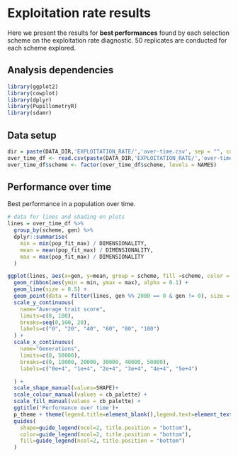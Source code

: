 # Exploitation rate results

Here we present the results for **best performances** found by each selection scheme on the exploitation rate diagnostic.
50 replicates are conducted for each scheme explored.

## Analysis dependencies

```{r exp-libs, message=FALSE}
library(ggplot2)
library(cowplot)
library(dplyr)
library(PupillometryR)
library(sdamr)
```

## Data setup

```{r exp-data-setup, message=FALSE}
dir = paste(DATA_DIR,'EXPLOITATION_RATE/','over-time.csv', sep = "", collapse = NULL)
over_time_df <- read.csv(paste(DATA_DIR,'EXPLOITATION_RATE/','over-time.csv', sep = "", collapse = NULL), header = TRUE, stringsAsFactors = FALSE)
over_time_df$scheme <- factor(over_time_df$scheme, levels = NAMES)
```

## Performance over time

Best performance in a population over time.

```{r exp-per-ot, warning=FALSE}
# data for lines and shading on plots
lines = over_time_df %>%
  group_by(scheme, gen) %>%
  dplyr::summarise(
    min = min(pop_fit_max) / DIMENSIONALITY,
    mean = mean(pop_fit_max) / DIMENSIONALITY,
    max = max(pop_fit_max) / DIMENSIONALITY
  )

ggplot(lines, aes(x=gen, y=mean, group = scheme, fill =scheme, color = scheme, shape = scheme)) +
  geom_ribbon(aes(ymin = min, ymax = max), alpha = 0.1) +
  geom_line(size = 0.5) +
  geom_point(data = filter(lines, gen %% 2000 == 0 & gen != 0), size = 1.5, stroke = 2.0, alpha = 1.0) +
  scale_y_continuous(
    name="Average trait score",
    limits=c(0, 100),
    breaks=seq(0,100, 20),
    labels=c("0", "20", "40", "60", "80", "100")
  ) +
  scale_x_continuous(
    name="Generations",
    limits=c(0, 50000),
    breaks=c(0, 10000, 20000, 30000, 40000, 50000),
    labels=c("0e+4", "1e+4", "2e+4", "3e+4", "4e+4", "5e+4")

  ) +
  scale_shape_manual(values=SHAPE)+
  scale_colour_manual(values = cb_palette) +
  scale_fill_manual(values = cb_palette) +
  ggtitle('Performance over time')+
  p_theme + theme(legend.title=element_blank(),legend.text=element_text(size=12)) +
  guides(
    shape=guide_legend(ncol=2, title.position = "bottom"),
    color=guide_legend(ncol=2, title.position = "bottom"),
    fill=guide_legend(ncol=2, title.position = "bottom")
  )
```